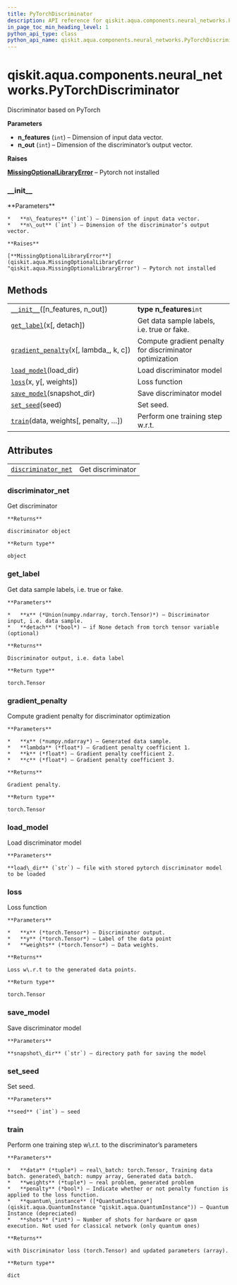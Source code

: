 ```yaml
---
title: PyTorchDiscriminator
description: API reference for qiskit.aqua.components.neural_networks.PyTorchDiscriminator
in_page_toc_min_heading_level: 1
python_api_type: class
python_api_name: qiskit.aqua.components.neural_networks.PyTorchDiscriminator
---
```


<span id="qiskit-aqua-components-neural-networks-pytorchdiscriminator" />

# qiskit.aqua.components.neural\_networks.PyTorchDiscriminator

<Class id="qiskit.aqua.components.neural_networks.PyTorchDiscriminator" isDedicatedPage={true} github="https://github.com/qiskit-community/qiskit-aqua/tree/stable/0.8/qiskit/aqua/components/neural_networks/pytorch_discriminator.py" signature="PyTorchDiscriminator(n_features=1, n_out=1)">
  Discriminator based on PyTorch

  **Parameters**

  *   **n\_features** (`int`) – Dimension of input data vector.
  *   **n\_out** (`int`) – Dimension of the discriminator’s output vector.

  **Raises**

  [**MissingOptionalLibraryError**](qiskit.aqua.MissingOptionalLibraryError "qiskit.aqua.MissingOptionalLibraryError") – Pytorch not installed

  ### \_\_init\_\_

  <Function id="qiskit.aqua.components.neural_networks.PyTorchDiscriminator.__init__" signature="__init__(n_features=1, n_out=1)">
    **Parameters**

    *   **n\_features** (`int`) – Dimension of input data vector.
    *   **n\_out** (`int`) – Dimension of the discriminator’s output vector.

    **Raises**

    [**MissingOptionalLibraryError**](qiskit.aqua.MissingOptionalLibraryError "qiskit.aqua.MissingOptionalLibraryError") – Pytorch not installed
  </Function>

  ## Methods

  |                                                                                                                                                                                                          |                                                         |
  | -------------------------------------------------------------------------------------------------------------------------------------------------------------------------------------------------------- | ------------------------------------------------------- |
  | [`__init__`](#qiskit.aqua.components.neural_networks.PyTorchDiscriminator.__init__ "qiskit.aqua.components.neural_networks.PyTorchDiscriminator.__init__")(\[n\_features, n\_out])                       | **type n\_features**`int`                               |
  | [`get_label`](#qiskit.aqua.components.neural_networks.PyTorchDiscriminator.get_label "qiskit.aqua.components.neural_networks.PyTorchDiscriminator.get_label")(x\[, detach])                              | Get data sample labels, i.e. true or fake.              |
  | [`gradient_penalty`](#qiskit.aqua.components.neural_networks.PyTorchDiscriminator.gradient_penalty "qiskit.aqua.components.neural_networks.PyTorchDiscriminator.gradient_penalty")(x\[, lambda\_, k, c]) | Compute gradient penalty for discriminator optimization |
  | [`load_model`](#qiskit.aqua.components.neural_networks.PyTorchDiscriminator.load_model "qiskit.aqua.components.neural_networks.PyTorchDiscriminator.load_model")(load\_dir)                              | Load discriminator model                                |
  | [`loss`](#qiskit.aqua.components.neural_networks.PyTorchDiscriminator.loss "qiskit.aqua.components.neural_networks.PyTorchDiscriminator.loss")(x, y\[, weights])                                         | Loss function                                           |
  | [`save_model`](#qiskit.aqua.components.neural_networks.PyTorchDiscriminator.save_model "qiskit.aqua.components.neural_networks.PyTorchDiscriminator.save_model")(snapshot\_dir)                          | Save discriminator model                                |
  | [`set_seed`](#qiskit.aqua.components.neural_networks.PyTorchDiscriminator.set_seed "qiskit.aqua.components.neural_networks.PyTorchDiscriminator.set_seed")(seed)                                         | Set seed.                                               |
  | [`train`](#qiskit.aqua.components.neural_networks.PyTorchDiscriminator.train "qiskit.aqua.components.neural_networks.PyTorchDiscriminator.train")(data, weights\[, penalty, …])                          | Perform one training step w\.r.t.                       |

  ## Attributes

  |                                                                                                                                                                                       |                   |
  | ------------------------------------------------------------------------------------------------------------------------------------------------------------------------------------- | ----------------- |
  | [`discriminator_net`](#qiskit.aqua.components.neural_networks.PyTorchDiscriminator.discriminator_net "qiskit.aqua.components.neural_networks.PyTorchDiscriminator.discriminator_net") | Get discriminator |

  ### discriminator\_net

  <Function id="qiskit.aqua.components.neural_networks.PyTorchDiscriminator.discriminator_net" signature="property discriminator_net">
    Get discriminator

    **Returns**

    discriminator object

    **Return type**

    object
  </Function>

  ### get\_label

  <Function id="qiskit.aqua.components.neural_networks.PyTorchDiscriminator.get_label" signature="get_label(x, detach=False)">
    Get data sample labels, i.e. true or fake.

    **Parameters**

    *   **x** (*Union(numpy.ndarray, torch.Tensor)*) – Discriminator input, i.e. data sample.
    *   **detach** (*bool*) – if None detach from torch tensor variable (optional)

    **Returns**

    Discriminator output, i.e. data label

    **Return type**

    torch.Tensor
  </Function>

  ### gradient\_penalty

  <Function id="qiskit.aqua.components.neural_networks.PyTorchDiscriminator.gradient_penalty" signature="gradient_penalty(x, lambda_=5.0, k=0.01, c=1.0)">
    Compute gradient penalty for discriminator optimization

    **Parameters**

    *   **x** (*numpy.ndarray*) – Generated data sample.
    *   **lambda** (*float*) – Gradient penalty coefficient 1.
    *   **k** (*float*) – Gradient penalty coefficient 2.
    *   **c** (*float*) – Gradient penalty coefficient 3.

    **Returns**

    Gradient penalty.

    **Return type**

    torch.Tensor
  </Function>

  ### load\_model

  <Function id="qiskit.aqua.components.neural_networks.PyTorchDiscriminator.load_model" signature="load_model(load_dir)">
    Load discriminator model

    **Parameters**

    **load\_dir** (`str`) – file with stored pytorch discriminator model to be loaded
  </Function>

  ### loss

  <Function id="qiskit.aqua.components.neural_networks.PyTorchDiscriminator.loss" signature="loss(x, y, weights=None)">
    Loss function

    **Parameters**

    *   **x** (*torch.Tensor*) – Discriminator output.
    *   **y** (*torch.Tensor*) – Label of the data point
    *   **weights** (*torch.Tensor*) – Data weights.

    **Returns**

    Loss w\.r.t to the generated data points.

    **Return type**

    torch.Tensor
  </Function>

  ### save\_model

  <Function id="qiskit.aqua.components.neural_networks.PyTorchDiscriminator.save_model" signature="save_model(snapshot_dir)">
    Save discriminator model

    **Parameters**

    **snapshot\_dir** (`str`) – directory path for saving the model
  </Function>

  ### set\_seed

  <Function id="qiskit.aqua.components.neural_networks.PyTorchDiscriminator.set_seed" signature="set_seed(seed)">
    Set seed.

    **Parameters**

    **seed** (`int`) – seed
  </Function>

  ### train

  <Function id="qiskit.aqua.components.neural_networks.PyTorchDiscriminator.train" signature="train(data, weights, penalty=True, quantum_instance=None, shots=None)">
    Perform one training step w\.r.t. to the discriminator’s parameters

    **Parameters**

    *   **data** (*tuple*) – real\_batch: torch.Tensor, Training data batch. generated\_batch: numpy array, Generated data batch.
    *   **weights** (*tuple*) – real problem, generated problem
    *   **penalty** (*bool*) – Indicate whether or not penalty function is applied to the loss function.
    *   **quantum\_instance** ([*QuantumInstance*](qiskit.aqua.QuantumInstance "qiskit.aqua.QuantumInstance")) – Quantum Instance (depreciated)
    *   **shots** (*int*) – Number of shots for hardware or qasm execution. Not used for classical network (only quantum ones)

    **Returns**

    with Discriminator loss (torch.Tensor) and updated parameters (array).

    **Return type**

    dict
  </Function>
</Class>

